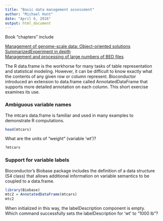 ```yaml
---
title: "Basic data management assessment"
author: "Michael Hunt"
date: "April 6, 2016"
output: html_document
---
```


Book "chapters" include

[Management of genome-scale data: Object-oriented solutions](http://genomicsclass.github.io//book/pages/bioc1_mgt_gsd.html)  
[SummarizedExperiment in depth](http://genomicsclass.github.io//book/pages/bioc1_summex.html)   
[Management and processing of large numbers of BED files](http://genomicsclass.github.io//book/pages/bioc1_multibed.html)    

The R data.frame is the workhorse for many tasks of table representation and statistical modeling.  However, it can be difficult to know exactly what the contents of any given row or column represent.  Bioconductor introduced an extension to data.frame called AnnotatedDataFrame that supports more detailed annotation on each column.  This short exercise examines its use.

### Ambiguous variable names  

The mtcars data.frame is familiar and used in many examples to demonstrate R computations.

```r
head(mtcars)
```

What are the units of "weight" (variable 'wt')?

```r
?mtcars
```

### Support for variable labels

Bioconductor's Biobase package includes the definition of a data structure (S4 class) that allows additional information on variable semantics to be coupled to a data.frame.

```r
library(Biobase)
mtc2 = AnnotatedDataFrame(mtcars)
mtc2
```
When initialized in this way, the labelDescription component is empty. Which command successfully sets the labelDescription for 'wt' to "1000 lb"?

